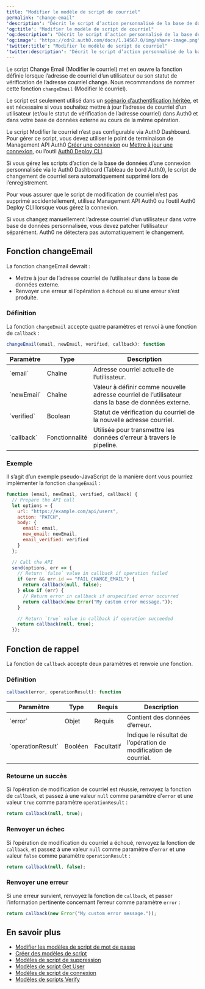 ---
title: "Modifier le modèle de script de courriel"
permalink: "change-email"
'description': "Décrit le script d’action personnalisé de la base de données permettant de modifier l’adresse courriel d’un utilisateur."
'og:title': "Modifier le modèle de script de courriel"
'og:description': "Décrit le script d’action personnalisé de la base de données permettant de modifier l’adresse courriel d’un utilisateur."
'og:image': "https://cdn2.auth0.com/docs/1.14567.0/img/share-image.png"
'twitter:title': "Modifier le modèle de script de courriel"
'twitter:description': "Décrit le script d’action personnalisé de la base de données permettant de modifier l’adresse courriel d’un utilisateur."
---

Le script Change Email (Modifier le courriel) met en œuvre la fonction définie lorsque l’adresse de courriel d’un utilisateur ou son statut de vérification de l’adresse courriel change. Nous recommandons de nommer cette fonction `changeEmail` (Modifier le courriel).

Le script est seulement utilisé dans un [scénario d’authentification héritée](/docs/docs/fr-ca/authenticate/database-connections/custom-db/overview-custom-db-connections), et est nécessaire si vous souhaitez mettre à jour l’adresse de courriel d’un utilisateur (et/ou le statut de vérification de l’adresse courriel) dans Auth0 et dans votre base de données externe au cours de la même opération.

Le script Modifier le courriel n’est pas configurable via Auth0 Dashboard. Pour gérer ce script, vous devez utiliser le point de terminaison de Management API Auth0 [Créer une connexion](https://auth0.com/docs/api/management/v2#!/Connections/post_connections) ou [Mettre à jour une connexion](https://auth0.com/docs/api/management/v2#!/Connections/patch_connections_by_id), ou l’outil [Auth0 Deploy CLI](/docs/docs/fr-ca/deploy-monitor/deploy-cli-tool).

<Warning>

Si vous gérez les scripts d’action de la base de données d’une connexion personnalisée via le Auth0 Dashboard (Tableau de bord Auth0), le script de changement de courriel sera automatiquement supprimé lors de l’enregistrement.

Pour vous assurer que le script de modification de courriel n’est pas supprimé accidentellement, utilisez Management API Auth0 ou l’outil Auth0 Deploy CLI lorsque vous gérez la connexion.

Si vous changez manuellement l’adresse courriel d’un utilisateur dans votre base de données personnalisée, vous devez patcher l’utilisateur séparément. Auth0 ne détectera pas automatiquement le changement.

</Warning>

## Fonction changeEmail

La fonction changeEmail devrait :

* Mettre à jour de l’adresse courriel de l’utilisateur dans la base de données externe.
* Renvoyer une erreur si l’opération a échoué ou si une erreur s’est produite.

### Définition

La fonction `changeEmail` accepte quatre paramètres et renvoi à une fonction de `callback` :

```javascript lines
changeEmail(email, newEmail, verified, callback): function
```

<table class="table"><thead>
<tr>
<th><strong>Paramètre</strong></th>
<th><strong>Type</strong></th>
<th><strong>Description</strong></th>
</tr>
</thead>
<tbody>
<tr>
<td>`email`</td>
<td>Chaîne</td>
<td>Adresse courriel actuelle de l’utilisateur.</td>
</tr>
<tr>
<td>`newEmail`</td>
<td>Chaîne</td>
<td>Valeur à définir comme nouvelle adresse courriel de l’utilisateur dans la base de données externe.</td>
</tr>
<tr>
<td>`verified`</td>
<td>Boolean</td>
<td>Statut de vérification du courriel de la nouvelle adresse courriel.</td>
</tr>
<tr>
<td>`callback`</td>
<td>Fonctionnalité</td>
<td>Utilisée pour transmettre les données d’erreur à travers le pipeline.</td>
</tr>
</tbody>
</table>

### Exemple

Il s’agit d’un exemple pseudo-JavaScript de la manière dont vous pourriez implémenter la fonction `changeEmail` :

```javascript lines
function (email, newEmail, verified, callback) {
  // Prepare the API call
  let options = {
    url: "https://example.com/api/users",
    action: "PATCH",
    body: {
      email: email,
      new_email: newEmail,
      email_verified: verified
    }
  };

  // Call the API
  send(options, err => {
    // Return `false` value in callback if operation failed
    if (err && err.id == "FAIL_CHANGE_EMAIL") {
      return callback(null, false);
    } else if (err) {
      // Return error in callback if unspecified error occurred
      return callback(new Error("My custom error message."));
    }

    // Return `true` value in callback if operation succeeded
    return callback(null, true);
  });
```

## Fonction de rappel

La fonction de `callback` accepte deux paramètres et renvoie une fonction.

### Définition

```javascript lines
callback(error, operationResult): function
```

<table class="table"><thead>
<tr>
<th><strong>Paramètre</strong></th>
<th><strong>Type</strong></th>
<th><strong>Requis</strong></th>
<th><strong>Description</strong></th>
</tr>
</thead>
<tbody>
<tr>
<td>`error`</td>
<td>Objet</td>
<td>Requis</td>
<td>Contient des données d’erreur.</td>
</tr>
<tr>
<td>`operationResult`</td>
<td>Booléen</td>
<td>Facultatif</td>
<td>Indique le résultat de l’opération de modification de courriel.</td>
</tr>
</tbody>
</table>

### Retourne un succès

Si l’opération de modification de courriel est réussie, renvoyez la fonction de `callback`, et passez à une valeur `null` comme paramètre d’`error` et une valeur `true` comme paramètre `operationResult` :

```javascript lines
return callback(null, true);
```

### Renvoyer un échec

Si l’opération de modification du courriel a échoué, renvoyez la fonction de `callback`, et passez à une valeur `null` comme paramètre d’`error` et une valeur `false` comme paramètre `operationResult` :

```javascript lines
return callback(null, false);
```

### Renvoyer une erreur

Si une erreur survient, renvoyez la fonction de `callback`, et passer l’information pertinente concernant l’erreur comme paramètre `error` :

```javascript lines
return callback(new Error("My custom error message."));
```

## En savoir plus

* [Modifier les modèles de script de mot de passe](/docs/docs/fr-ca/authenticate/database-connections/custom-db/templates/change-password)
* [Créer des modèles de script](/docs/docs/fr-ca/authenticate/database-connections/custom-db/templates/create)
* [Modèles de script de suppression](/docs/docs/fr-ca/authenticate/database-connections/custom-db/templates/delete)
* [Modèles de script Get User](/docs/docs/fr-ca/authenticate/database-connections/custom-db/templates/get-user)
* [Modèles de script de connexion](/docs/docs/fr-ca/authenticate/database-connections/custom-db/templates/login)
* [Modèles de scripts Verify](/docs/docs/fr-ca/authenticate/database-connections/custom-db/templates/verify)